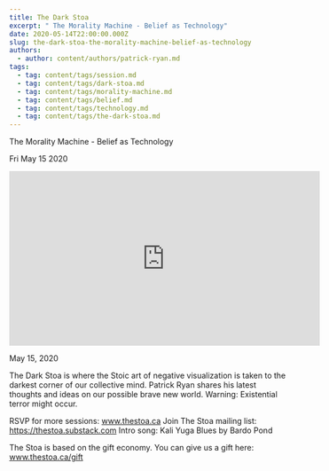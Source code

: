 ```yaml
---
title: The Dark Stoa
excerpt: " The Morality Machine - Belief as Technology"
date: 2020-05-14T22:00:00.000Z
slug: the-dark-stoa-the-morality-machine-belief-as-technology
authors:
  - author: content/authors/patrick-ryan.md
tags:
  - tag: content/tags/session.md
  - tag: content/tags/dark-stoa.md
  - tag: content/tags/morality-machine.md
  - tag: content/tags/belief.md
  - tag: content/tags/technology.md
  - tag: content/tags/the-dark-stoa.md
---
```




 The Morality Machine - Belief as Technology

Fri May 15 2020

<iframe width="560" height="315" src="https://www.youtube.com/embed/kNCm-fXqyTM" title="The Dark Stoa: The Morality Machine - Belief as Technology w/ Patrick Ryan" frameborder="0" allow="accelerometer; autoplay; clipboard-write; encrypted-media; gyroscope; picture-in-picture" allowfullscreen ></iframe>

May 15, 2020

The Dark Stoa is where the Stoic art of negative visualization is taken to the darkest corner of our collective mind. Patrick Ryan shares his latest thoughts and ideas on our possible brave new world. Warning: Existential terror might occur.

RSVP for more sessions: www.thestoa.ca
Join The Stoa mailing list: https://thestoa.substack.com
Intro song: Kali Yuga Blues by Bardo Pond

The Stoa is based on the gift economy. You can give us a gift here: www.thestoa.ca/gift


